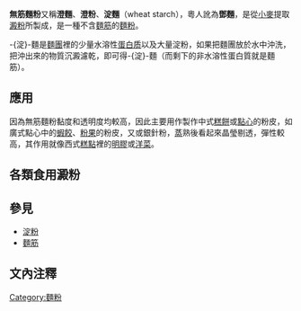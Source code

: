 {{noteTA
|G1 = Food
}}
'''無筋麵粉'''又稱'''澄麵'''、'''澄粉'''、'''淀麵'''（wheat starch），粵人訛為'''鄧麵'''，是從[[小麥|小麥]]提取[[澱粉|澱粉]]所製成，是一種不含[[麵筋|麵筋]]的[[麵粉|麵粉]]。

-{淀}-麵是[[麵團|麵團]]裡的少量水溶性[[蛋白质|蛋白质]]以及大量淀粉，如果把麵團放於水中沖洗，把沖出來的物質沉澱濾乾，即可得-{淀}-麵（而剩下的非水溶性蛋白質就是麵筋）。

==應用==

因為無筋麵粉黏度和透明度均較高，因此主要用作製作中式[[糕餅|糕餅]]或[[點心|點心]]的粉皮，如廣式點心中的[[蝦餃|蝦餃]]、[[粉果|粉果]]的粉皮，又或銀針粉，[[蒸|蒸]]熟後看起來晶瑩剔透，彈性較高，其作用就像西式[[糕點|糕點]]裡的[[明膠|明膠]]或[[洋菜|洋菜]]。

== 各類食用澱粉 ==

{{食用澱粉}}

==參見==

*[[淀粉|淀粉]]
*[[麵筋|麵筋]]

== 文內注釋 ==

{{reflist}}

{{Ingredients-stub}}
[[Category:麵粉|Category:麵粉]]